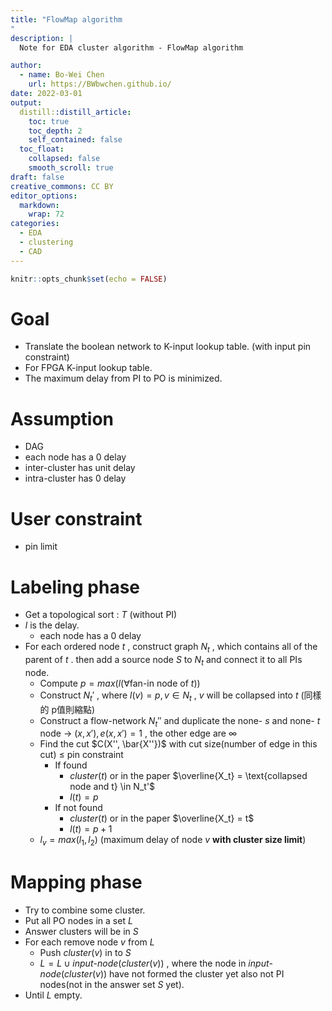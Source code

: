 ```yaml
---
title: "FlowMap algorithm
"
description: |
  Note for EDA cluster algorithm - FlowMap algorithm

author:
  - name: Bo-Wei Chen
    url: https://BWbwchen.github.io/
date: 2022-03-01
output:
  distill::distill_article:
    toc: true
    toc_depth: 2
    self_contained: false
  toc_float: 
    collapsed: false
    smooth_scroll: true
draft: false
creative_commons: CC BY
editor_options: 
  markdown: 
    wrap: 72
categories:
  - EDA
  - clustering
  - CAD
---
```



```r
knitr::opts_chunk$set(echo = FALSE)
```

# Goal
- Translate the boolean network to K-input lookup table. (with input pin constraint)
- For FPGA K-input lookup table.
- The maximum delay from PI to PO is minimized.

# Assumption
- DAG
- each node has a 0 delay
- inter-cluster has unit delay
- intra-cluster has 0 delay

# User constraint
- pin limit

# Labeling phase
- Get a topological sort : $T$ (without PI)
- $l$ is the delay.
	- each node has a 0 delay
- For each ordered node $t$ , construct graph $N_t$ , which contains all of the parent of $t$ . then add a source node $S$ to $N_t$ and connect it to all PIs node.
	- Compute $p = max(l(\forall \text{fan-in node of }t))$
	- Construct $N_t '$ , where $l(v) = p, v \in N_t$ , $v$ will be collapsed into $t$ (同樣的 p值則縮點)
	- Construct a flow-network $N_t''$ and duplicate the none- $s$ and none- $t$ node -> $(x, x'), e(x, x') = 1$ , the other edge are $\infty$
	- Find the cut $C(X'', \bar{X''})$ with cut size(number of edge in this cut) $\leq$ pin constraint
		- If found
			- $cluster(t)$ or in the paper $\overline{X_t} = \text{collapsed node and t} \in N_t'$
			- $l(t) = p$
		- If not found
			- $cluster(t)$ or in the paper $\overline{X_t} = t$
			- $l(t) = p + 1$
	- $l_v = max(l_1, l_2)$ (maximum delay of node $v$ **with cluster size limit**)

# Mapping phase
- Try to combine some cluster.
- Put all PO nodes in a set $L$
- Answer clusters will be in $S$
- For each remove node $v$ from $L$
	- Push $cluster(v)$ in to $S$
	- $L = L \cup input \text{-} node(cluster(v))$ , where the node in $input \text{-} node(cluster(v))$ have not formed the cluster yet also not PI nodes(not in the answer set $S$ yet).
- Until $L$ empty.

